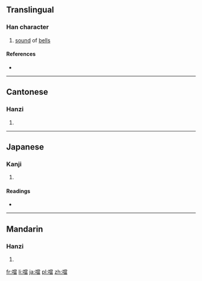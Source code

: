 {{also|当}}
==Translingual==

===Han character===
{{Han char|rn=30|rad=口|as=13|sn=16|four=6906<sub>6</sub>|canj=口火月田 (RFBW)|ids=⿰[[口]][[當]]}}

# [[sound]] of [[bells]]

====References====
* {{Han ref|kx=0211.121|dkj=04432|hdz=10690.060|uh=5679|ud=22137|bh=BEB4|bd=48820}}

----

==Cantonese==

===Hanzi===
{{yue-hanzi|jyut=dong1|y=dong1|sim=当}}

# {{defn|lang=yue|sort=口13}}

----

==Japanese==

===Kanji===
{{ja-kanji|grade=|rs=口13}}

# {{defn|lang=ja|sort=口13}}

====Readings====
* {{ja-readings|on=[[とう]] (tō)|kun=}}

----

==Mandarin==

===Hanzi===
{{cmn-hanzi|sim=当|pin=[[dāng]] ([[dang1]])|wg=tang<sup>1</sup>}}

# {{defn|lang=cmn|sort=口13}}

[[fr:噹]]
[[li:噹]]
[[ja:噹]]
[[pl:噹]]
[[zh:噹]]